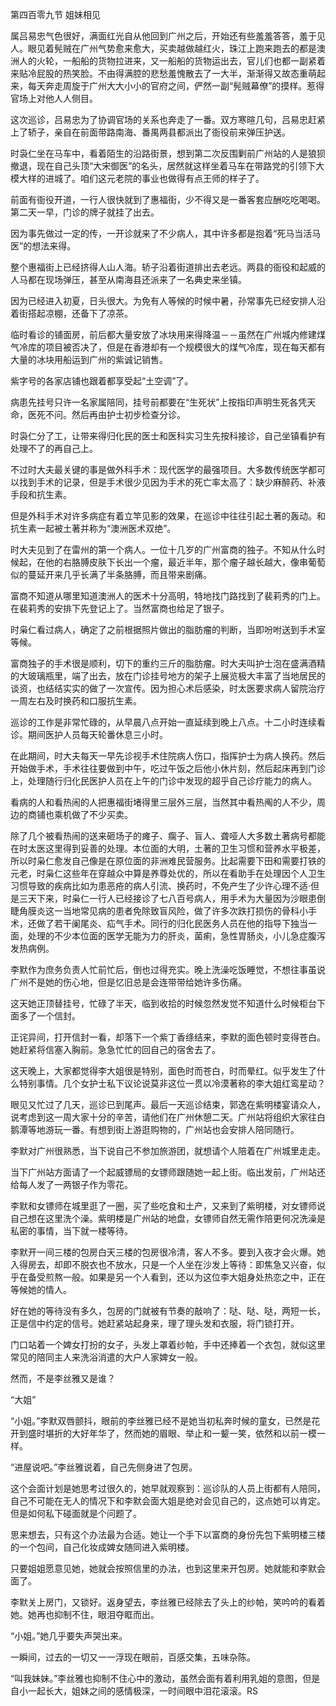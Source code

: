 

第四百零九节 姐妹相见

属吕易忠气色很好，满面红光自从他回到广州之后，开始还有些羞羞答答，羞于见人。眼见着髡贼在广州气势愈来愈大，买卖越做越红火，珠江上跑来跑去的都是澳洲人的火轮，一船船的货物拉进来，又一船船的货物运出去，官儿们也都一副紧着来贴冷屁股的热笑脸。不由得满腔的悲愁羞愧散去了一大半，渐渐得又故态重萌起来，每天奔走周旋于广州大大小小的官府之间，俨然一副“髡贼幕僚”的摸样。惹得官场上对他人人侧目。

这次巡诊，吕易忠为了协调官场的关系也奔走了一番。双方寒暄几句，吕易忠赶紧上了轿子，亲自在前面带路南海、番禺两县都派出了衙役前来弹压护送。

时袅仁坐在马车中，看着陌生的沿路街景，想到第二次反围剿前广州站的人是狼狈撤退，现在自己头顶“大宋御医”的名头，居然就这样坐着马车在带路党的引领下大模大样的进城了。咱们这元老院的事业也做得有点王师的样子了。

前面有衙役开道，一行人很快就到了惠福街，少不得又是一番客套应酬吃吃喝喝。第二天一早，门诊的牌子就挂了出去。

因为事先做过一定的传，一开诊就来了不少病人，其中许多都是抱着“死马当活马医”的想法来得。

整个惠福街上已经挤得人山人海。轿子沿着街道排出去老远。两县的衙役和起威的人马都在现场弹压，甚至从南海县还派来了一名典史来坐镇。

因为已经进入初夏，日头很大。为免有人等候的时候中暑，孙常事先已经安排人沿着街搭起凉棚，还备下了凉茶。

临时看诊的铺面房，前后都大量安放了冰块用来得降温－－虽然在广州城内修建煤气冷库的项目被否决了，但是在香港却有一个规模很大的煤气冷库，现在每天都有大量的冰块用船运到广州的紫诚记销售。

紫字号的各家店铺也跟着都享受起“土空调”了。

病患先挂号只许一名家属陪同，挂号前都要在“生死状”上按指印声明生死各凭天命，医死不问。然后再由护士初步检查分诊。

时袅仁分了工，让带来得归化民的医士和医科实习生先按科接诊，自己坐镇看护有处理不了的再自己上。

不过时大夫最关键的事是做外科手术：现代医学的最强项目。大多数传统医学都可以找到手术的记录，但是手术很少见因为手术的死亡率太高了：缺少麻醉药、补液手段和抗生素。

但是外科手术对许多病症有着立竿见影的效果，在巡诊中往往引起土著的轰动。和抗生素一起被土著并称为“澳洲医术双绝”。

时大夫见到了在雷州的第一个病人。一位十几岁的广州富商的独子。不知从什么时候起，在他的右胳膊皮肤下长出一个瘤，最近半年，那个瘤子越长越大，像串葡萄似的蔓延开来几乎长满了半条胳膊，而且带来剧痛。

富商不知道从哪里知道澳洲人的医术十分高明，特地找门路找到了裴莉秀的门上。在裴莉秀的安排下先登记上了。当然富商也给足了银子。

时枭仁看过病人，确定了之前根据照片做出的脂肪瘤的判断，当即吩咐送到手术室等候。

富商独子的手术很是顺利，切下的重约三斤的脂肪瘤。时大夫叫护士泡在盛满酒精的大玻璃瓶里，端了出去，放在门诊挂号地方的架子上展览极大丰富了当地居民的谈资，也结结实实的做了一次宣传。因为担心术后感染，时太医要求病人留院治疗一周左右及时换药和口服抗生素。

巡诊的工作是非常忙碌的，从早晨八点开始一直延续到晚上八点。十二小时连续看诊。期间医护人员每天轮番休息三小时。

在此期间，时大夫每天一早先诊视手术住院病人伤口，指挥护士为病人换药。然后开始做手术，手术往往要做到中午，吃过午饭之后他小休片刻，然后起床再到门诊上，处理随行归化民医护人员在上午的门诊中发现的超乎自己诊疗能力的病人。

看病的人和看热闹的人把惠福街堵得里三层外三层，当然其中看热阄的人不少，周边的商铺也乘机做了不少买卖。

除了几个被看热闹的送来砸场子的瘫子、瘸子、盲人、聋哑人大多数土著病号都能在时太医这里得到妥善的处理。本位面的大明，土著的卫生习惯和营养水平极差，所以时枭仁愈发自己像是在原位面的非洲难民营服务。比起需要下田和需要打铁的元老，时枭仁这些年在穿越众中算是养尊处优的，所以在看助手在处理因个人卫生习惯导致的疾病比如为患恶疮的病人引流、换药时，不免产生了少许心理不适·但是三天下来，时枭仁一行人已经接诊了七八百号病人，用手术为大量因为沙眼患倒睫角膜炎这一当地常见病的患者免除致盲风险，做了许多次跌打损伤的骨科小手术，还做了若干阑尾炎、疝气手术。同行的归化民医务人员在他的指导下独当一面，处理的不少本位面的医学无能为力的肝炎，菌痢，急性胃肠炎，小儿急症腹泻发热病例。

李默作为庶务负责人忙前忙后，倒也过得充实。晚上洗澡吃饭睡觉，不想往事虽说广州不是她的伤心地，但是忆旧总是会连带带给她许多伤痛。

这天她正顶替挂号，忙碌了半天，临到收拾的时候忽然发觉不知道什么时候柜台下面多了一个信封。

正诧异间，打开信封一看，却落下一个紫丁香绦结来，李默的面色顿时变得苍白。她赶紧将信塞入胸前。急急忙忙的回自己的宿舍去了。

这天晚上，大家都觉得李大姐很是特别，面色时而苍白，时而晕红。似乎发生了什么特别事情。几个女护士私下议论说莫非这位一贯以冷漠著称的李大姐红鸾星动？

眼见又忙过了几天，巡诊已到尾声。最后一天巡诊结束，郭逸在紫明楼宴请众人，说考虑到这一周大家十分的辛苦，请他们在广州休憩二天。广州站将组织大家往白鹅潭等地游玩一番。有想到街上游逛购物的，广州站也会安排人陪同随行。

李默对广州很熟悉，当下说自己不参加旅游团，就想请个人陪着在广州城里走走。

当下广州站方面请了一个起威镖局的女镖师跟随她一起上街。临出发前，广州站还给每人发了一两银子作为零花。

李默和女镖师在城里逛了一圈，买了些吃食和土产，又来到了紫明楼，对女镖师说自己想在这里洗个澡。紫明楼是广州站的地盘，女镖师自然无需作陪更何况洗澡是私密的事情，当下就一楼等待。

李默开一间三楼的包房白天三楼的包房很冷清，客人不多。要到入夜才会火爆。她入得房去，却即不脱衣也不放水，只是一个人坐在沙发上等待：即焦急又兴奋，似乎在备受煎熬一般。如果是另一个人看到，还以为这位李大姐身处热恋之中，正在等候她的情人。

好在她的等待没有多久，包房的门就被有节奏的敲响了：哒、哒、哒，两短一长，正是信中约定的信号。她赶紧站起身来，理了理头发和衣服，将门锁打开。

门口站着一个婢女打扮的女子，头发上罩着纱帕，手中还捧着一个衣包，就似这里常见的陪同主人来洗浴消遣的大户人家婢女一般。

然而，不是李丝雅又是谁？

“大姐”

“小姐。”李默双唇颤抖，眼前的李丝雅已经不是她当初私奔时候的童女，已然是花开到盛时堪折的大好年华了，然而她的眉眼、举止和一颦一笑，依然和以前一模一样。

“进屋说吧。”李丝雅说着，自己先侧身进了包房。

这个会面计划是她思考过很久的，她早就观察到：巡诊队的人员上街都有人陪同，自己不可能在无人的情况下和李默会面大姐是绝对会见自己的，这点她可以肯定。但是如何私下碰面就是个问题了。

思来想去，只有这个办法最为合适。她让一个手下以富商的身份先包下紫明楼三楼的一个包间，自己化妆成婢女随同进入紫明楼。

只要姐姐愿意见她，她就会按照信里的办法，也到这里来开包房。她就能和李默会面了。

李默关上房门，又锁好。返身望去，李丝雅已经除去了头上的纱帕，笑吟吟的看着她。她再也抑制不住，眼泪夺眶而出。

“小姐。”她几乎要失声哭出来。

一瞬间，过去的一切又一一浮现在眼前，百感交集，五味杂陈。

“叫我妹妹。”李丝雅也抑制不住心中的激动，虽然会面有着利用乳姐的意图，但是自小一起长大，姐妹之间的感情极深，一时间眼中泪花滚滚。RS

